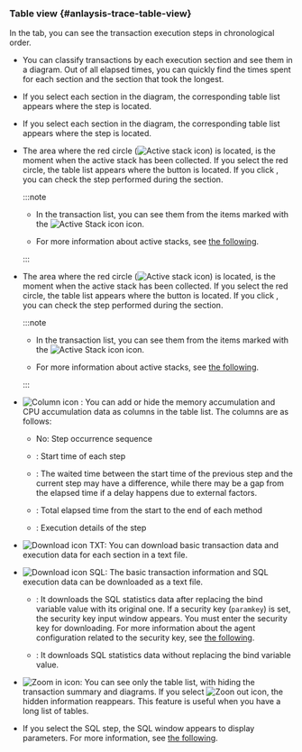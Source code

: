 ### Table view {#anlaysis-trace-table-view}

In the <Cmdname sid="TTL06126" className="uitext" /> tab, you can see the transaction execution steps in chronological order.

<Xclude product='php,nodejs,golang'>

<ImgLang img="analysis-tx-table-view-mode.png" desc="Table view" />

</Xclude>

<InDoc product='php,nodejs,golang'>

<ImgLang img="analysis-tx-table-view-mode-none-actx.png" desc="Table view" />

</InDoc>

- You can classify transactions by each execution section and see them in a diagram. Out of all elapsed times, you can quickly find the times spent for each section and the section that took the longest.

<Xclude product='php,nodejs,golang'>

- If you select each section in the diagram, the corresponding table list appears where the step is located.

  <ImgLang img="analysis-tx-table-view-select-stack.png" desc="Step selection" />

</Xclude>

<InDoc product='php,nodejs,golang'>

- If you select each section in the diagram, the corresponding table list appears where the step is located.

  <ImgLang img="analysis-tx-table-view-select-stack-none-actx.png" desc="Step selection" />

</InDoc>

<Xclude product='php,nodejs,golang,kubernetes'>

- The area where the red circle (![Active stack icon](/img/ic-c-tx-active-stack.svg)) is located, is the moment when the active stack has been collected. If you select the red circle, the table list appears where the <Cmdname sid="active_stack" className="uitext" /> button is located. If you click <Cmdname sid="active_stack" className="uitext" />, you can check the step performed during the section.

  :::note

  - In the transaction list, you can see them from the items marked with the ![Active Stack icon](/img/ic-s-active-stack.svg) icon.

  - For more information about active stacks, see [the following](analysis-apm#active-stack).

  :::

</Xclude>

<InDoc product='kubernetes'>

- The area where the red circle (![Active stack icon](/img/ic-c-tx-active-stack.svg)) is located, is the moment when the active stack has been collected. If you select the red circle, the table list appears where the <Cmdname sid="active_stack" className="uitext" /> button is located. If you click <Cmdname sid="active_stack" className="uitext" />, you can check the step performed during the section.

  :::note

  - In the transaction list, you can see them from the items marked with the ![Active Stack icon](/img/ic-s-active-stack.svg) icon.

  - For more information about active stacks, see [the following](../java/analysis-apm#active-stack).

  :::

</InDoc>

- ![Column icon](/img/ico-column.svg) <Cmdname sid="select_column" className="uitext" />: You can add or hide the memory accumulation and CPU accumulation data as columns in the table list. The columns are as follows:

  - <UI>No</UI>: Step occurrence sequence

  - <Cmdname sid="TTL06416" className="uitext" />: Start time of each step

  - <Cmdname sid="gap_time" className="uitext" />: The waited time between the start time of the previous step and the current step may have a difference, while there may be a gap from the elapsed time if a delay happens due to external factors.

  - <Cmdname sid="TTL06375" className="uitext" />: Total elapsed time from the start to the end of each method

  - <Cmdname sid="TTL06417" className="uitext" />: Execution details of the step

- ![Download icon](/img/ico-download.svg) <UI>TXT</UI>: You can download basic transaction data and execution data for each section in a text file.

- ![Download icon](/img/ico-download.svg) <UI>SQL</UI>: The basic transaction information and SQL execution data can be downloaded as a text file. <ScrollToLink anchor='downloadsql' />

  - <Cmdname sid="ITM08351" className="uitext" />: It downloads the SQL statistics data after replacing the bind variable value ​​with its original one. If a security key (`paramkey`) is set, the security key input window appears. You must enter the security key for downloading. For more information about the agent configuration related to the security key, see [the following](agent-transaction#profile_http_parameter).

  - <Cmdname sid="ITM08352" className="uitext" />: It downloads SQL statistics data without replacing the bind variable value.

- ![Zoom in icon](/img/ic-outside.svg): You can see only the table list, with hiding the transaction summary and diagrams. If you select ![Zoon out icon](/img/ic-inside.svg), the hidden information reappears. This feature is useful when you have a long list of tables.

- If you select the SQL step, the <UI>SQL</UI> window appears to display parameters. For more information, see [the following](#transaction-parameter).

